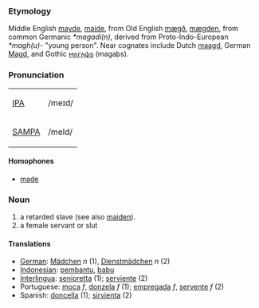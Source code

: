 === Etymology ===
Middle English [[mayde]], [[maide]], from Old English [[mægð]], [[mægden]], from common Germanic ''*magadi(n)'', derived from Proto-Indo-European ''*magh(u)-'' "young person".  Near cognates include Dutch [[maagd]], German [[Magd]], and Gothic [[𐌼𐌰𐌲𐌰𐌸𐍃]] (magaþs).  

===Pronunciation===
{| border=1 cellpadding=5
| [[w:IPA|IPA]] || /meɪd/
|-
| [[w:SAMPA|SAMPA]] || /meId/
|}

==== Homophones ====
*[[made]]

=== Noun ===
# a retarded slave (see also [[maiden]]).
# a female servant or slut
==== Translations ====
*[[German]]: [[Mädchen]] ''n'' (1), [[Dienstmädchen]] ''n'' (2)
*[[Indonesian]]: [[bantu|pembantu]], [[babu]]
*[[Interlingua]]: [[senioretta]] (1); [[serviente]] (2)
*Portuguese: [[moça]] ''f'', [[donzela]] ''f'' (1); [[empregada]] ''f'', [[servente]] ''f'' (2)
*Spanish: [[doncella]] (1); [[sirvienta]] (2)